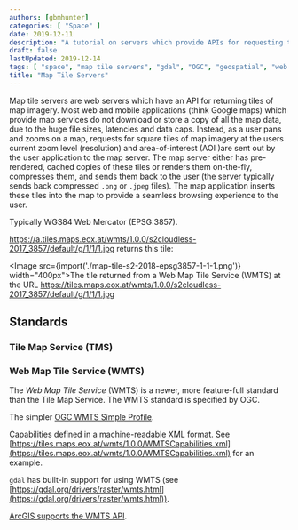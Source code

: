 ```yaml
---
authors: [gbmhunter]
categories: [ "Space" ]
date: 2019-12-11
description: "A tutorial on servers which provide APIs for requesting tiles of map imagery for geospatial mapping applications."
draft: false
lastUpdated: 2019-12-14
tags: [ "space", "map tile servers", "gdal", "OGC", "geospatial", "web server", "ArcGIS", "png", "web mercator", "WMTS", "Web Map Tile Service", "TMS", "Tile Map Service" ]
title: "Map Tile Servers"
---
```



Map tile servers are web servers which have an API for returning tiles of map imagery. Most web and mobile applications (think Google maps) which provide map services do not download or store a copy of all the map data, due to the huge file sizes, latencies and data caps. Instead, as a user pans and zooms on a map, requests for square tiles of map imagery at the users current zoom level (resolution) and area-of-interest (AOI )are sent out by the user application to the map server. The map server either has pre-rendered, cached copies of these tiles or renders them on-the-fly, compresses them, and sends them back to the user (the server typically sends back compressed `.png` or `.jpeg` files). The map application inserts these tiles into the map to provide a seamless browsing experience to the user.

Typically WGS84 Web Mercator (EPSG:3857).

https://a.tiles.maps.eox.at/wmts/1.0.0/s2cloudless-2017_3857/default/g/1/1/1.jpg returns this tile:

<Image src={import('./map-tile-s2-2018-epsg3857-1-1-1.png')} width="400px">The tile returned from a Web Map Tile Service (WMTS) at the URL https://tiles.maps.eox.at/wmts/1.0.0/s2cloudless-2017_3857/default/g/1/1/1.jpg</Image>

## Standards

### Tile Map Service (TMS)

### Web Map Tile Service (WMTS)

The _Web Map Tile Service_ (WMTS) is a newer, more feature-full standard than the Tile Map Service. The WMTS standard is specified by OGC.

The simpler [OGC WMTS Simple Profile](http://docs.opengeospatial.org/is/13-082r2/13-082r2.html).

Capabilities defined in a machine-readable XML format. See [https://tiles.maps.eox.at/wmts/1.0.0/WMTSCapabilities.xml](https://tiles.maps.eox.at/wmts/1.0.0/WMTSCapabilities.xml) for an example.

`gdal` has built-in support for using WMTS (see [https://gdal.org/drivers/raster/wmts.html](https://gdal.org/drivers/raster/wmts.html)).

[ArcGIS supports the WMTS API](https://developers.arcgis.com/rest/services-reference/wmts-tile-map-service-.htm).